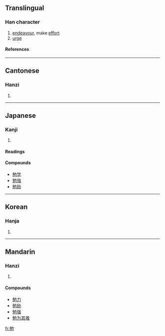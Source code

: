 ==Translingual==
===Han character===
{{Han char|rn=19|rad=力|as=07|sn=9|four=2421<sub>2</sub>|canj=弓山大尸 (NUKS)}}
# [[endeavour]], make [[effort]]
# [[urge]]
====References====
{{Han ref|kx=0147.370|dkj=02384|dj=0333.020|hdz=10372.030|uh=52C9|ud=21193|bh=AB6A|bd=43882}}
----
==Cantonese==
===Hanzi===
{{yue-hanzi|jyut=|y=min5}}
# {{defn|Cantonese}}
----
==Japanese==
===Kanji===
{{ja-kanji|grade=|rs=力07}}
# {{defn|Japanese}} 
====Readings====
{{ja-readings|on=[[べん]] (ben)|kun=[[つとめる]] (tsutomeru)}}

====Compounds====
*[[勉学]]
*[[勉強]]
*[[勉励]]
----
==Korean==
===Hanja===
{{ko-hanja|hangeul=면|rv=myeon|mr=myŏn}}
# {{defn|Korean}}
----
==Mandarin==
===Hanzi===
{{cmn-hanzi|pin=[[miǎn]] (mian3)|wg=mien<sup>3</sup>}}
# {{defn|Mandarin}}

====Compounds====
*[[勉力]]
*[[勉励]]
*[[勉强]]
*[[勉为其难]]

[[fr:勉]]